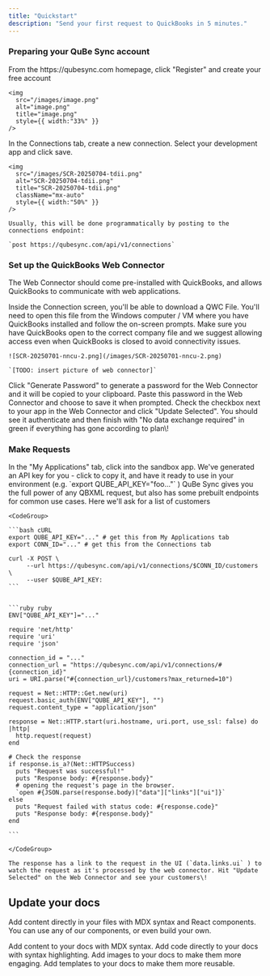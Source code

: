 ```yaml
---
title: "Quickstart"
description: "Send your first request to QuickBooks in 5 minutes."
---
```


### Preparing your QuBe Sync account

<AccordionGroup>
  <Accordion title="Create your free QuBe Sync account" icon="user">
    From the https://qubesync.com homepage, click "Register" and create your free account

    <img
      src="/images/image.png"
      alt="image.png"
      title="image.png"
      style={{ width:"33%" }}
    />
  </Accordion>
  <Accordion title="Create your first connection" icon="arrows-left-right">
    In the Connections tab, create a new connection.  Select your development app and click save.

    <img
      src="/images/SCR-20250704-tdii.png"
      alt="SCR-20250704-tdii.png"
      title="SCR-20250704-tdii.png"
      className="mx-auto"
      style={{ width:"50%" }}
    />

    Usually, this will be done programmatically by posting to the connections endpoint:

    `post https://qubesync.com/api/v1/connections`
  </Accordion>
</AccordionGroup>

### Set up the QuickBooks Web Connector

The Web Connector should come pre-installed with QuickBooks, and allows QuickBooks to communicate with web applications.

<AccordionGroup>
  <Accordion title="Load the QWC File" description="The QWC file tells the web connector how to communicate with QuBe Sync" icon="download">
    Inside the Connection screen, you'll be able to download a QWC File. You'll need to open this file from the Windows computer / VM where you have QuickBooks installed and follow the on-screen prompts. Make sure you have QuickBooks open to the correct company file and we suggest allowing access even when QuickBooks is closed to avoid connectivity issues.

    ![SCR-20250701-nncu-2.png](/images/SCR-20250701-nncu-2.png)

    `[TODO: insert picture of web connector]`
  </Accordion>
  <Accordion title="Copy/paste the password" icon="copy">
    Click "Generate Password" to generate a password for the Web Connector and it will be copied to your clipboard. Paste this password in the Web Connector and choose to save it when prompted.
  </Accordion>
  <Accordion title="Test the connection" icon="arrows-spin">
    Check the checkbox next to your app in the Web Connector and click "Update Selected". You should see it authenticate and then finish with "No data exchange required" in green if everything has gone according to plan\!
  </Accordion>
</AccordionGroup>

### Make Requests

<AccordionGroup>
  <Accordion title="Get your app's API key" icon="user-secret">
    In the "My Applications" tab, click into the sandbox app. We've generated an API key for you - click to copy it, and have it ready to use in your environment (e.g. `export QUBE_API_KEY="foo..."` )
  </Accordion>
  <Accordion title="Make a request!" icon="code">
    QuBe Sync gives you the full power of any QBXML request, but also has some prebuilt endpoints for common use cases. Here we'll ask for a list of customers

    <CodeGroup>

    ```bash cURL
    export QUBE_API_KEY="..." # get this from My Applications tab
    export CONN_ID="..." # get this from the Connections tab
    
    curl -X POST \
         --url https://qubesync.com/api/v1/connections/$CONN_ID/customers \
         --user $QUBE_API_KEY:
    ```

    
    ```ruby ruby
    ENV["QUBE_API_KEY"]="..."
    
    require 'net/http'
    require 'uri'
    require 'json'
    
    connection_id = "..."
    connection_url = "https://qubesync.com/api/v1/connections/#{connection_id}"
    uri = URI.parse("#{connection_url}/customers?max_returned=10")
    
    request = Net::HTTP::Get.new(uri)
    request.basic_auth(ENV["QUBE_API_KEY"], "")
    request.content_type = "application/json"
    
    response = Net::HTTP.start(uri.hostname, uri.port, use_ssl: false) do |http|
      http.request(request)
    end
    
    # Check the response
    if response.is_a?(Net::HTTPSuccess)
      puts "Request was successful!"
      puts "Response body: #{response.body}"
      # opening the request's page in the browser.
      `open #{JSON.parse(response.body)["data"]["links"]["ui"]}`
    else
      puts "Request failed with status code: #{response.code}"
      puts "Response body: #{response.body}"
    end
    
    ```

    </CodeGroup>

    The response has a link to the request in the UI (`data.links.ui` ) to watch the request as it's processed by the web connector. Hit "Update Selected" on the Web Connector and see your customers\!
  </Accordion>
</AccordionGroup>

## Update your docs

Add content directly in your files with MDX syntax and React components. You can use any of our components, or even build your own.

<CardGroup cols={2}>
  <Card title="Add Content With MDX" icon="file" href="/essentials/markdown">
    Add content to your docs with MDX syntax.
  </Card>
  <Card title="Add Code Blocks" icon="square-code" href="/essentials/code">
    Add code directly to your docs with syntax highlighting.
  </Card>
  <Card title="Add Images" icon="image" href="/essentials/images">
    Add images to your docs to make them more engaging.
  </Card>
  <Card title="Add Custom Components" icon="puzzle-piece" href="/essentials/reusable-snippets">
    Add templates to your docs to make them more reusable.
  </Card>
</CardGroup>
